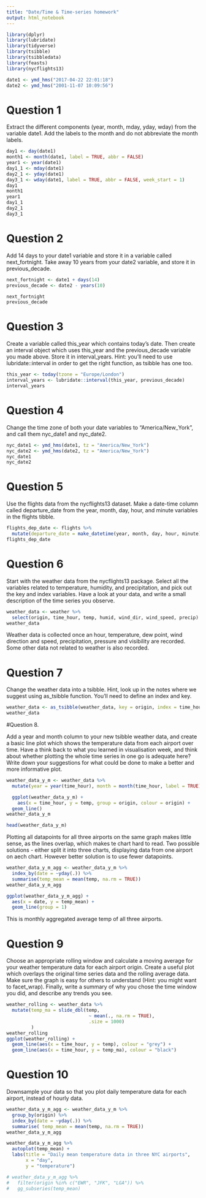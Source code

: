 ```yaml
---
title: "Date/Time & Time-series homework"
output: html_notebook
---
```


```r
library(dplyr)
library(lubridate)
library(tidyverse)
library(tsibble)
library(tsibbledata)
library(feasts)
library(nycflights13)
```
```r
date1 <- ymd_hms("2017-04-22 22:01:18")
date2 <- ymd_hms("2001-11-07 10:09:56")
```

# Question 1

Extract the different components (year, month, mday, yday, wday) from the variable date1. Add the labels to the month and do not abbreviate the month labels.

```r
day1 <- day(date1)
month1 <- month(date1, label = TRUE, abbr = FALSE)
year1 <- year(date1)
day1_1 <- mday(date1)
day2_1 <- yday(date1)
day3_1 <- wday(date1, label = TRUE, abbr = FALSE, week_start = 1)
day1
month1
year1
day1_1
day2_1
day3_1
```

# Question 2

Add 14 days to your date1 variable and store it in a variable called next_fortnight. Take away 10 years from your date2 variable, and store it in previous_decade.

```r
next_fortnight <- date1 + days(14)
previous_decade <- date2 - years(10)

next_fortnight
previous_decade
```

# Question 3

Create a variable called this_year which contains today’s date. Then create an interval object which uses this_year and the previous_decade variable you made above. Store it in interval_years. Hint: you’ll need to use lubridate::interval in order to get the right function, as tsibble has one too.

```r
this_year <- today(tzone = "Europe/London")
interval_years <- lubridate::interval(this_year, previous_decade)
interval_years
```

# Question 4

Change the time zone of both your date variables to “America/New_York”, and call them nyc_date1 and nyc_date2.
```r
nyc_date1 <- ymd_hms(date1, tz = "America/New_York")
nyc_date2 <- ymd_hms(date2, tz = "America/New_York")
nyc_date1
nyc_date2
```

# Question 5

Use the flights data from the nycflights13 dataset. Make a date-time column called departure_date from the year, month, day, hour, and minute variables in the flights tibble.

```r
flights_dep_date <- flights %>%
  mutate(departure_date = make_datetime(year, month, day, hour, minute))
flights_dep_date
```

# Question 6

Start with the weather data from the nycflights13 package. Select all the variables related to temperature, humidity, and precipitation, and pick out the key and index variables. Have a look at your data, and write a small description of the time series you observe.

```r
weather_data <- weather %>%
  select(origin, time_hour, temp, humid, wind_dir, wind_speed, precip)
weather_data
```
Weather data is collected once an hour, temperature, dew point, wind direction and speed, precipitation, pressure and visibility are recorded. Some other data not related to weather is also recorded.

# Question 7

Change the weather data into a tsibble. Hint, look up in the notes where we suggest using as_tsibble function. You’ll need to define an index and key.

```r
weather_data <- as_tsibble(weather_data, key = origin, index = time_hour)
weather_data
```

#Question 8.

Add a year and month column to your new tsibble weather data, and create a basic line plot which shows the temperature data from each airport over time. Have a think back to what you learned in visualisation week, and think about whether plotting the whole time series in one go is adequate here? Write down your suggestions for what could be done to make a better and more informative plot.

```r
weather_data_y_m <- weather_data %>%
  mutate(year = year(time_hour), month = month(time_hour, label = TRUE))

  ggplot(weather_data_y_m) +
    aes(x = time_hour, y = temp, group = origin, colour = origin) + 
  geom_line()
weather_data_y_m

head(weather_data_y_m)

```
Plotting all datapoints for all three airports on the same graph makes little sense, as the lines overlap, which makes te chart hard to read. Two possible solutions - either split it into three charts, displaying data from one airport on aech chart. However better solution is to use fewer datapoints. 
```r
weather_data_y_m_agg <- weather_data_y_m %>%
  index_by(date = ~yday(.)) %>%
  summarise(temp_mean = mean(temp, na.rm = TRUE))
weather_data_y_m_agg

ggplot(weather_data_y_m_agg) +
  aes(x = date, y = temp_mean) + 
  geom_line(group = 1)
```
This is monthly aggregated average temp of all three airports.

# Question 9

Choose an appropriate rolling window and calculate a moving average for your weather temperature data for each airport origin. Create a useful plot which overlays the original time series data and the rolling average data. Make sure the graph is easy for others to understand (Hint: you might want to facet_wrap). Finally, write a summary of why you chose the time window you did, and describe any trends you see.

```r
weather_rolling <- weather_data %>%
  mutate(temp_ma = slide_dbl(temp, 
                              ~ mean(., na.rm = TRUE),
                              .size = 1000)
         )
weather_rolling
ggplot(weather_rolling) +
  geom_line(aes(x = time_hour, y = temp), colour = "grey") + 
  geom_line(aes(x = time_hour, y = temp_ma), colour = "black")
```

# Question 10

Downsample your data so that you plot daily temperature data for each airport, instead of hourly data.

```r
weather_data_y_m_agg <- weather_data_y_m %>%
  group_by(origin) %>%
  index_by(date = ~yday(.)) %>%
  summarise( temp_mean = mean(temp, na.rm = TRUE))
weather_data_y_m_agg

weather_data_y_m_agg %>%
  autoplot(temp_mean) +
  labs(title = "Daily mean temperature data in three NYC airports",
       x = "day",
       y = "temperature")

# weather_data_y_m_agg %>%
#   filter(origin %in% c("EWR", "JFK", "LGA")) %>%
#   gg_subseries(temp_mean)
```












